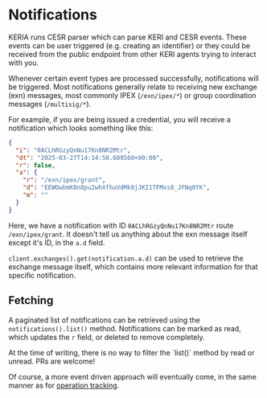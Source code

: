 
# Notifications

KERIA runs CESR parser which can parse KERI and CESR events.
These events can be user triggered (e.g. creating an identifier) or they could be received from the public endpoint from other KERI agents trying to interact with you.

Whenever certain event types are processed successfully, notifications will be triggered.
Most notifications generally relate to receiving new exchange (exn) messages, most commonly IPEX (`/exn/ipex/*`) or group coordination messages (`/multisig/*`).

For example, if you are being issued a credential, you will receive a notification which looks something like this:
```json
{
  "i": "0ACLhRGzyQnNu17Kn8NR2Mtr",
  "dt": "2025-03-27T14:14:58.609560+00:00",
  "r": false,
  "a": {
    "r": "/exn/ipex/grant",
    "d": "EEWOwbmK8n8pu2whXfhuVdMk8jJKI1TFMxs8_JFNq0YK",
    "m": ""
  }
}
```

Here, we have a notification with ID `0ACLhRGzyQnNu17Kn8NR2Mtr` route `/exn/ipex/grant`.
It doesn't tell us anything about the exn message itself except it's ID, in the `a.d` field.

`client.exchanges().get(notification.a.d)` can be used to retrieve the exchange message itself, which contains more relevant information for that specific notification.

## Fetching

A paginated list of notifications can be retrieved using the `notifications().list()` method.
Notifications can be marked as read, which updates the `r` field, or deleted to remove completely.

<Callout type="info">
  At the time of writing, there is no way to filter the `list()` method by read or unread.
  PRs are welcome!
</Callout>

Of course, a more event driven approach will eventually come, in the same manner as for [operation tracking](./async).
